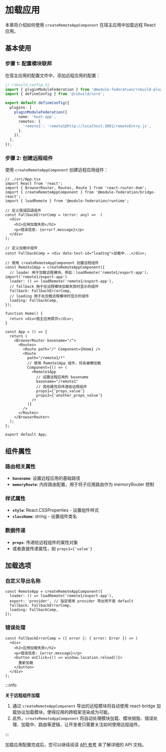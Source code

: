 # 加载应用

本章将介绍如何使用 `createRemoteAppComponent` 在宿主应用中加载远程 React 应用。

## 基本使用

### 步骤 1: 配置模块联邦

在宿主应用的配置文件中，添加远程应用的配置：

```ts
// rsbuild.config.ts
import { pluginModuleFederation } from '@module-federation/rsbuild-plugin';
import { defineConfig } from '@rsbuild/core';

export default defineConfig({
  plugins: [
    pluginModuleFederation({
      name: 'host-app',
      remotes: {
        'remote1': 'remote1@http://localhost:3001/remoteEntry.js',
      },
    }),
  ],
});
```

### 步骤 2: 创建远程组件

使用 `createRemoteAppComponent` 创建远程应用组件：

```tsx
// ./src/App.tsx
import React from 'react';
import { BrowserRouter, Routes, Route } from 'react-router-dom';
import { createRemoteAppComponent } from '@module-federation/bridge-react';
import { loadRemote } from '@module-federation/runtime';

// 定义错误回退组件
const FallbackErrorComp = (error: any) =>  (
  <div>
    <h2>应用加载失败</h2>
    <p>错误信息: {error?.message}</p>
  </div>
);

// 定义加载中组件
const FallbackComp = <div data-test-id="loading">加载中...</div>;

// 使用 createRemoteAppComponent 创建远程组件
const Remote1App = createRemoteAppComponent({
  // loader 用于加载远程模块，例如：loadRemote('remote1/export-app')，import('remote1/export-app')
  loader: () => loadRemote('remote1/export-app'),
  // fallback 用于在远程模块加载失败时显示的组件
  fallback: FallbackErrorComp,
  // loading 用于在加载远程模块时显示的组件
  loading: FallbackComp,
});

function Home() {
  return <div>宿主应用首页</div>;
}

const App = () => {
  return (
    <BrowserRouter basename="/">
      <Routes>
        <Route path="/" Component={Home} />
        <Route
          path="/remote1/*"
          // 使用 Remote1App 组件，将会被懒加载
          Component={() => (
            <Remote1App
              // 设置远程应用的 basename
              basename="/remote1"
              // 其他属性将传递给远程组件
              props1={'props_value'}
              props2={'another_props_value'}
            />
          )}
        />
      </Routes>
    </BrowserRouter>
  );
};

export default App;
```

## 组件属性

### 路由相关属性

- **`basename`**: 设置远程应用的基础路径
- **`memoryRoute`**: 内存路由配置，用于将子应用路由作为 memoryRouter 控制

### 样式属性

- **`style`**: React.CSSProperties - 设置组件样式
- **`className`**: string - 设置组件类名

### 数据传递

- **`props`**: 传递给远程组件的属性对象
- 或者直接传递属性，如 `props1={'value'}`

## 加载选项

### 自定义导出名称

```tsx
const RemoteApp = createRemoteAppComponent({
  loader: () => loadRemote('remote1/export-app'),
  export: 'provider', // 指定使用 provider 导出而不是 default
  fallback: FallbackErrorComp,
  loading: FallbackComp,
});
```

### 错误处理

```tsx
const FallbackErrorComp = ({ error }: { error: Error }) => (
  <div>
    <h2>应用加载失败</h2>
    <p>错误信息: {error.message}</p>
    <button onClick={() => window.location.reload()}>
      重新加载
    </button>
  </div>
);
```

:::info

**关于远程组件加载**

1. 通过 `createRemoteAppComponent` 导出的远程模块将自动使用 react-bridge 加载协议加载模块，使得应用的跨框架渲染成为可能。
2. 此外，`createRemoteAppComponent` 将自动处理模块加载、模块销毁、错误处理、加载中、路由等逻辑，让开发者只需要关注如何使用远程组件。

:::

加载应用配置完成后，您可以继续阅读 [API 参考](./api-reference) 来了解详细的 API 文档。
